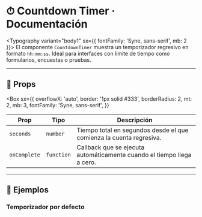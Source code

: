 
<Meta of={CountdownTimerStories} title="Components/CountdownTimer/Docs" />

# ⏱ Countdown Timer · Documentación

<Typography variant="body1" sx={{ fontFamily: 'Syne, sans-serif', mb: 2 }}>
  El componente <code>CountdownTimer</code> muestra un temporizador regresivo en formato <code>hh:mm:ss</code>.
  Ideal para interfaces con límite de tiempo como formularios, encuestas o pruebas.
</Typography>

---

## 🧩 Props

<Box
  sx={{
    overflowX: 'auto',
    border: '1px solid #333',
    borderRadius: 2,
    mt: 2,
    mb: 3,
    fontFamily: 'Syne, sans-serif',
  }}
>
  <table
    style={{
      width: '100%',
      borderCollapse: 'collapse',
      minWidth: '600px',
    }}
  >
    <thead>
      <tr>
        <th
          style={{
            textAlign: 'left',
            padding: '8px',
            borderBottom: '1px solid #555',
          }}
        >
          Prop
        </th>
        <th
          style={{
            textAlign: 'left',
            padding: '8px',
            borderBottom: '1px solid #555',
          }}
        >
          Tipo
        </th>
        <th
          style={{
            textAlign: 'left',
            padding: '8px',
            borderBottom: '1px solid #555',
          }}
        >
          Descripción
        </th>
      </tr>
    </thead>
    <tbody>
      <tr>
        <td style={{ padding: '8px' }}>
          <code>seconds</code>
        </td>
        <td style={{ padding: '8px' }}>
          <code>number</code>
        </td>
        <td style={{ padding: '8px' }}>
          Tiempo total en segundos desde el que comienza la cuenta regresiva.
        </td>
      </tr>
      <tr>
        <td style={{ padding: '8px' }}>
          <code>onComplete</code>
        </td>
        <td style={{ padding: '8px' }}>
          <code>function</code>
        </td>
        <td style={{ padding: '8px' }}>
          Callback que se ejecuta automáticamente cuando el tiempo llega a cero.
        </td>
      </tr>
    </tbody>
  </table>
</Box>

---

## 🧪 Ejemplos

### Temporizador por defecto

<Canvas>
  <Story of={CountdownTimerStories.Default} />
</Canvas>
